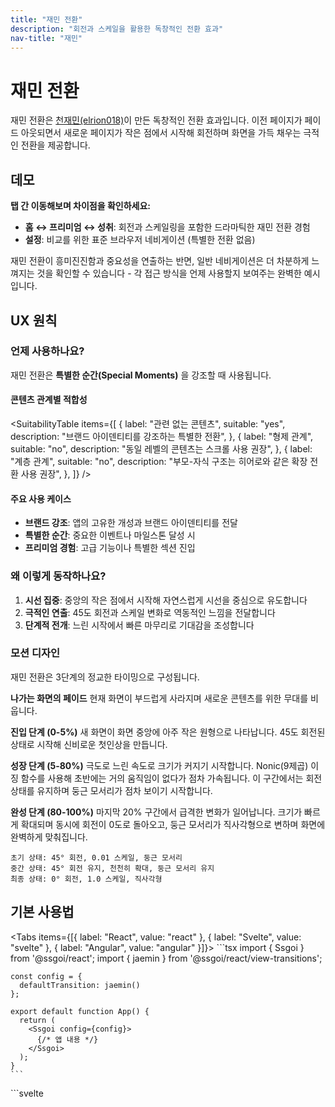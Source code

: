 ```yaml
---
title: "재민 전환"
description: "회전과 스케일을 활용한 독창적인 전환 효과"
nav-title: "재민"
---
```


# 재민 전환

재민 전환은 [천재민(elrion018)](https://github.com/elrion018)이 만든 독창적인 전환 효과입니다. 이전 페이지가 페이드 아웃되면서 새로운 페이지가 작은 점에서 시작해 회전하며 화면을 가득 채우는 극적인 전환을 제공합니다.

## 데모

<ViewTransitionDemo type="jaemin" />

**탭 간 이동해보며 차이점을 확인하세요:**
- **홈 ↔ 프리미엄 ↔ 성취**: 회전과 스케일링을 포함한 드라마틱한 재민 전환 경험
- **설정**: 비교를 위한 표준 브라우저 네비게이션 (특별한 전환 없음)

재민 전환이 흥미진진함과 중요성을 연출하는 반면, 일반 네비게이션은 더 차분하게 느껴지는 것을 확인할 수 있습니다 - 각 접근 방식을 언제 사용할지 보여주는 완벽한 예시입니다.

## UX 원칙

### 언제 사용하나요?

재민 전환은 **특별한 순간(Special Moments)** 을 강조할 때 사용됩니다.

#### 콘텐츠 관계별 적합성

<SuitabilityTable
  items={[
    {
      label: "관련 없는 콘텐츠",
      suitable: "yes",
      description: "브랜드 아이덴티티를 강조하는 특별한 전환",
    },
    {
      label: "형제 관계",
      suitable: "no",
      description: "동일 레벨의 콘텐츠는 스크롤 사용 권장",
    },
    {
      label: "계층 관계",
      suitable: "no",
      description: "부모-자식 구조는 히어로와 같은 확장 전환 사용 권장",
    },
  ]}
/>

#### 주요 사용 케이스

- **브랜드 강조**: 앱의 고유한 개성과 브랜드 아이덴티티를 전달
- **특별한 순간**: 중요한 이벤트나 마일스톤 달성 시
- **프리미엄 경험**: 고급 기능이나 특별한 섹션 진입

### 왜 이렇게 동작하나요?

1. **시선 집중**: 중앙의 작은 점에서 시작해 자연스럽게 시선을 중심으로 유도합니다
2. **극적인 연출**: 45도 회전과 스케일 변화로 역동적인 느낌을 전달합니다
3. **단계적 전개**: 느린 시작에서 빠른 마무리로 기대감을 조성합니다

### 모션 디자인

재민 전환은 3단계의 정교한 타이밍으로 구성됩니다.

**나가는 화면의 페이드**
현재 화면이 부드럽게 사라지며 새로운 콘텐츠를 위한 무대를 비웁니다.

**진입 단계 (0-5%)**
새 화면이 화면 중앙에 아주 작은 원형으로 나타납니다. 45도 회전된 상태로 시작해 신비로운 첫인상을 만듭니다.

**성장 단계 (5-80%)**
극도로 느린 속도로 크기가 커지기 시작합니다. Nonic(9제곱) 이징 함수를 사용해 초반에는 거의 움직임이 없다가 점차 가속됩니다. 이 구간에서는 회전 상태를 유지하며 둥근 모서리가 점차 보이기 시작합니다.

**완성 단계 (80-100%)**
마지막 20% 구간에서 급격한 변화가 일어납니다. 크기가 빠르게 확대되며 동시에 회전이 0도로 돌아오고, 둥근 모서리가 직사각형으로 변하며 화면에 완벽하게 맞춰집니다.

```
초기 상태: 45° 회전, 0.01 스케일, 둥근 모서리
중간 상태: 45° 회전 유지, 천천히 확대, 둥근 모서리 유지
최종 상태: 0° 회전, 1.0 스케일, 직사각형
```

## 기본 사용법

<Tabs items={[{ label: "React", value: "react" }, { label: "Svelte", value: "svelte" }, { label: "Angular", value: "angular" }]}>
  <TabPanel value="react">
    ```tsx
    import { Ssgoi } from '@ssgoi/react';
    import { jaemin } from '@ssgoi/react/view-transitions';

    const config = {
      defaultTransition: jaemin()
    };

    export default function App() {
      return (
        <Ssgoi config={config}>
          {/* 앱 내용 */}
        </Ssgoi>
      );
    }
    ```

  </TabPanel>
  <TabPanel value="svelte">
    ```svelte
    <script>
      import { Ssgoi } from '@ssgoi/svelte';
      import { jaemin } from '@ssgoi/svelte/view-transitions';

      const config = {
        defaultTransition: jaemin()
      };
    </script>

    <Ssgoi {config}>
      <slot />
    </Ssgoi>
    ```

  </TabPanel>
  <TabPanel value="angular">
    ```typescript
    import { Component } from "@angular/core";
    import { RouterOutlet } from "@angular/router";
    import { Ssgoi } from "@ssgoi/angular";
    import { jaemin } from "@ssgoi/angular/view-transitions";
    import type { SsgoiConfig } from "@ssgoi/angular";

    @Component({
      selector: "app-root",
      standalone: true,
      imports: [RouterOutlet, Ssgoi],
      template: `
        <div
          ssgoi
          [config]="ssgoiConfig"
          style="position: relative; min-height: 100vh;"
        >
          <router-outlet />
        </div>
      `
    })
    export class AppComponent {
      ssgoiConfig: SsgoiConfig = {
        defaultTransition: jaemin()
      };
    }
    ```
  </TabPanel>
</Tabs>

## 설정 옵션

```typescript
jaemin({
  spring?: {
    stiffness?: number;  // 애니메이션 스프링 강성 (기본값: 50)
    damping?: number;    // 애니메이션 스프링 감쇠 (기본값: 30)
  };
  initialRotation?: number;      // 초기 회전 각도 (도) (기본값: 45)
  initialScale?: number;         // 초기 스케일 팩터 (기본값: 0.01)
  rotationTriggerPoint?: number; // 회전 시작 지점 0-1 (기본값: 0.8)
})
```


## 실전 활용 예시

### 브랜드 아이덴티티 강조

앱의 독특한 개성을 표현하고 싶을 때:

<Tabs items={[{ label: "React", value: "react" }, { label: "Svelte", value: "svelte" }, { label: "Angular", value: "angular" }]}>
  <TabPanel value="react">
    ```tsx
    const config = {
      transitions: [
        {
          from: '/home',
          to: '/special',
          transition: jaemin(),
          symmetric: true
        }
      ]
    };
    ```
  </TabPanel>
  <TabPanel value="svelte">
    ```svelte
    <script>
      const config = {
        transitions: [
          {
            from: '/home',
            to: '/special',
            transition: jaemin(),
            symmetric: true
          }
        ]
      };
    </script>
    ```
  </TabPanel>
  <TabPanel value="angular">
    ```typescript
    import { Component } from "@angular/core";
    import { Ssgoi } from "@ssgoi/angular";
    import { jaemin } from "@ssgoi/angular/view-transitions";
    import type { SsgoiConfig } from "@ssgoi/angular";

    @Component({
      selector: "app-root",
      standalone: true,
      imports: [Ssgoi],
      template: `
        <div ssgoi [config]="ssgoiConfig">
          <!-- App content -->
        </div>
      `
    })
    export class AppComponent {
      ssgoiConfig: SsgoiConfig = {
        transitions: [
          {
            from: '/challenge-complete',
            to: '/achievement',
            transition: jaemin({ duration: 1000 })
          }
        ]
      };
    }
    ```
  </TabPanel>
</Tabs>

## 접근성

- `prefers-reduced-motion` 설정 시 자동으로 애니메이션 비활성화
- 스크린 리더는 전환 중에도 콘텐츠 변경을 올바르게 인식
- 키보드 네비게이션과 완벽하게 호환

## 모범 사례

### ✅ DO

- 브랜드 아이덴티티를 강조할 때 사용
- 특별한 경험을 제공하고 싶을 때
- 최상위 레벨 네비게이션에 사용

### ❌ DON'T

- 관련 콘텐츠 간 이동에는 사용하지 마세요 (슬라이드나 스크롤 사용)
- 너무 자주 사용하지 마세요 (특별함이 사라집니다)
- 부분적인 UI 변경에는 사용하지 마세요